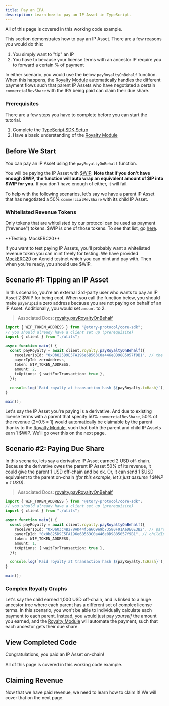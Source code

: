 ```yaml
---
title: Pay an IPA
description: Learn how to pay an IP Asset in TypeScript.
---
```


<CardGroup cols={1}>
  <Card
    title="Completed Code"
    href="https://github.com/storyprotocol/typescript-tutorial/blob/main/scripts/registerDerivativeCommercialSpg.ts"
    icon="thumbs-up"
    iconType="solid"
  >
    All of this page is covered in this working code example.
  </Card>
</CardGroup>

This section demonstrates how to pay an IP Asset. There are a few reasons you would do this:

1. You simply want to "tip" an IP
2. You have to because your license terms with an ancestor IP require you to forward a certain % of payment

In either scenario, you would use the below `payRoyaltyOnBehalf` function. When this happens, the [Royalty Module](/developers/royalty-module) automatically handles the different payment flows such that parent IP Assets who have negotiated a certain `commercialRevShare` with the IPA being paid can claim their due share.

### Prerequisites

There are a few steps you have to complete before you can start the tutorial.

1. Complete the [TypeScript SDK Setup](/developers/typescript-sdk/typescript-sdk-setup)
2. Have a basic understanding of the [Royalty Module](/developers/royalty-module)

## Before We Start

You can pay an IP Asset using the `payRoyaltyOnBehalf` function.

You will be paying the IP Asset with [$WIP](https://aeneid.storyscan.xyz/address/0x1514000000000000000000000000000000000000). **Note that if you don't have enough $WIP, the function will auto wrap an equivalent amount of $IP into $WIP for you.** If you don't have enough of either, it will fail.

To help with the following scenarios, let's say we have a parent IP Asset that has negotiated a 50% `commercialRevShare` with its child IP Asset.

### Whitelisted Revenue Tokens

Only tokens that are whitelisted by our protocol can be used as payment ("revenue") tokens. $WIP is one of those tokens. To see that list, go [here](/developers/deployed-smart-contracts#whitelisted-revenue-tokens).

<Note>
**Testing: MockERC20**

If you want to test paying IP Assets, you'll probably want a whitelisted revenue token you can mint freely for testing. We have provided [MockERC20](https://aeneid.storyscan.xyz/address/0xF2104833d386a2734a4eB3B8ad6FC6812F29E38E?tab=write_contract#0x40c10f19) on Aeneid testnet which you can mint and pay with. Then when you're ready, you should use $WIP.

</Note>

## Scenario #1: Tipping an IP Asset

In this scenario, you're an external 3rd-party user who wants to pay an IP Asset 2 $WIP for being cool. When you call the function below, you should make `payerIpId` a zero address because you are not paying on behalf of an IP Asset. Additionally, you would set `amount` to 2.

> Associated Docs: [royalty.payRoyaltyOnBehalf](https://docs.story.foundation/docs/sdk-royalty#payroyaltyonbehalf)

```typescript main.ts
import { WIP_TOKEN_ADDRESS } from "@story-protocol/core-sdk";
// you should already have a client set up (prerequisite)
import { client } from "./utils";

async function main() {
  const payRoyalty = await client.royalty.payRoyaltyOnBehalf({
    receiverIpId: "0x0b825D9E5FA196e6B563C0a446e8D9885057f9B1", // the ip you're paying
    payerIpId: zeroAddress,
    token: WIP_TOKEN_ADDRESS,
    amount: 2,
    txOptions: { waitForTransaction: true },
  });

  console.log(`Paid royalty at transaction hash ${payRoyalty.txHash}`);
}

main();
```

Let's say the IP Asset you're paying is a derivative. And due to existing license terms with a parent that specify 50% `commercialRevShare`, 50% of the revenue (2\*0.5 = 1) would automatically be claimable by the parent thanks to the [Royalty Module](/developers/royalty-module), such that both the parent and child IP Assets earn 1 $WIP. We'll go over this on the next page.

## Scenario #2: Paying Due Share

In this scenario, lets say a derivative IP Asset earned 2 USD off-chain. Because the derivative owes the parent IP Asset 50% of its revenue, it could give the parent 1 USD off-chain and be ok. Or, it can send 1 $USD equivalent to the parent on-chain _(for this example, let's just assume 1 $WIP = 1 USD)_.

> Associated Docs: [royalty.payRoyaltyOnBehalf](https://docs.story.foundation/docs/sdk-royalty#payroyaltyonbehalf)

```typescript main.ts
import { WIP_TOKEN_ADDRESS } from "@story-protocol/core-sdk";
// you should already have a client set up (prerequisite)
import { client } from "./utils";

async function main() {
  const payRoyalty = await client.royalty.payRoyaltyOnBehalf({
    receiverIpId: "0xDa03c4B278AD44f5a669e9b73580F91AeDE0E3B2", // parentIpId
    payerIpId: "0x0b825D9E5FA196e6B563C0a446e8D9885057f9B1", // childIpId
    token: WIP_TOKEN_ADDRESS,
    amount: 1,
    txOptions: { waitForTransaction: true },
  });

  console.log(`Paid royalty at transaction hash ${payRoyalty.txHash}`);
}

main();
```

### Complex Royalty Graphs

Let's say the child earned 1,000 USD off-chain, and is linked to a huge ancestor tree where each parent has a different set of complex license terms. In this scenario, you won't be able to individually calculate each payment to each parent. Instead, you would just pay _yourself_ the amount you earned, and the [Royalty Module](/developers/royalty-module) will automate the payment, such that each ancestor gets their due share.

## View Completed Code

Congratulations, you paid an IP Asset on-chain!

<CardGroup cols={1}>
  <Card
    title="Completed Code"
    href="https://github.com/storyprotocol/typescript-tutorial/blob/main/scripts/registerDerivativeCommercialSpg.ts"
    icon="thumbs-up"
    iconType="solid"
  >
    All of this page is covered in this working code example.
  </Card>
</CardGroup>

## Claiming Revenue

Now that we have paid revenue, we need to learn how to claim it! We will cover that on the next page.
